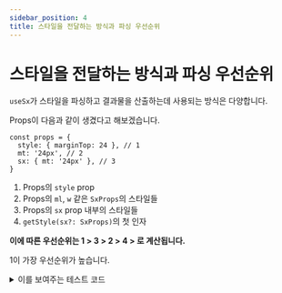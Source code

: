 ```yaml
---
sidebar_position: 4
title: 스타일을 전달하는 방식과 파싱 우선순위
---
```


# 스타일을 전달하는 방식과 파싱 우선순위

`useSx`가 스타일을 파싱하고 결과물을 산출하는데 사용되는 방식은 다양합니다.

Props이 다음과 같이 생겼다고 해보겠습니다.

```tsx
const props = {
  style: { marginTop: 24 }, // 1
  mt: '24px', // 2
  sx: { mt: '24px' }, // 3
}
```

1. Props의 `style` prop
2. Props의 `ml`, `w` 같은 `SxProps`의 스타일들
3. Props의 `sx` prop 내부의 스타일들
4. `getStyle(sx?: SxProps)`의 첫 인자

**이에 따른 우선순위는 1 > 3 > 2 > 4 > 로 계산됩니다.**

1이 가장 우선순위가 높습니다.

<details>
  <summary>이를 보여주는 테스트 코드</summary>
```tsx
describe('style parse priority', () => {
  it('sx prop property > prop property', () => {
    expectResult(emptyTheme, { w: 1, sx: { w: 2 } }, { width: 2 });
  });

  it('prop property > getStyle parameter', () => {
    expectResult(emptyTheme, { w: 1, getStyleSx: { w: 2 } }, { width: 1 });
  });

  it('style prop property > getStyle parameter', () => {
    expectResult(emptyTheme, { style: { width: 1 }, getStyleSx: { w: 2 } }, { width: 1 });
  });
});
```
</details>